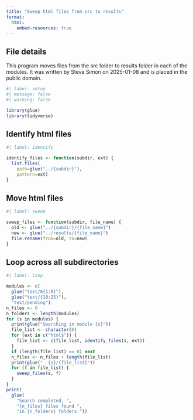 ```yaml
---
title: "Sweep html files from src to results"
format: 
  html:
    embed-resources: true
---
```


## File details

This program moves files from the src folder to results folder in each of the modules. It was written by Steve Simon on 2025-01-08 and is placed in the public domain. 

```r
#| label: setup
#| message: false
#| warning: false

library(glue)
library(tidyverse)
```

## Identify html files

```r
#| label: identify

identify_files <- function(subdir, ext) {
  list.files(
    path=glue("../{subdir}"),
    pattern=ext)
}
```

## Move html files

```r
#| label: sweep

sweep_files <- function(subdir, file_name) {
  old <- glue("../{subdir}/{file_name}")
  new <- glue("../results/{file_name}")
  file.rename(from=old, to=new)
}
```

## Loop across all subdirectories

```r
#| label: loop

modules <- c(
  glue("text/0{1:9}"), 
  glue("text/{10:25}"),
  "text/pending")
n_files <- 0
n_folders <- length(modules)
for (s in modules) {
  print(glue("Searching in module {s}"))
  file_list <- character(0)
  for (ext in c("html$")) {
    file_list <- c(file_list, identify_files(s, ext))
  }
  if (length(file_list) == 0) next
  n_files <- n_files + length(file_list)
  print(glue("  {s}/{file_list}"))
  for (f in file_list) {
    sweep_files(s, f)
  }
}
print(
  glue(
    "Search completed, ",
    "{n_files} files found ",
    "in {n_folders} folders."))
```
